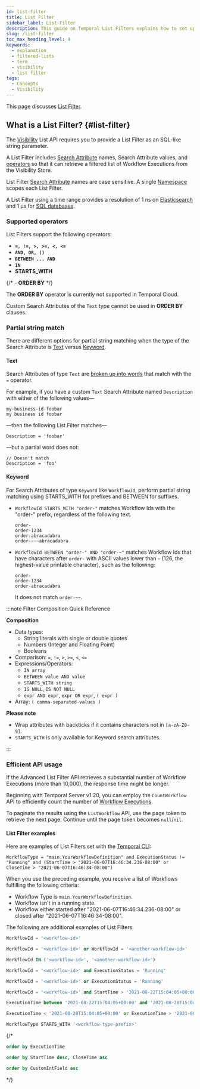 ```yaml
---
id: list-filter
title: List Filter
sidebar_label: List Filter
description: This guide on Temporal List Filters explains how to set up, configure, and use the List Filter API in Temporal Server versions. Learn how to filter and retrieve Workflow Executions, apply supported operators, and optimize queries for efficiency.
slug: /list-filter
toc_max_heading_level: 4
keywords:
  - explanation
  - filtered-lists
  - term
  - visibility
  - list filter
tags:
  - Concepts
  - Visibility
---
```


This page discusses [List Filter](#list-filter).

## What is a List Filter? {#list-filter}

The [Visibility](/temporal-service/visibility) List API requires you to provide a List Filter as an SQL-like string parameter.

A List Filter includes [Search Attribute](/search-attribute) names, Search Attribute values, and [operators](#supported-operators) so that it can retrieve a filtered list of Workflow Executions from the Visibility Store.

List Filter [Search Attribute](/search-attribute) names are case sensitive.
A single [Namespace](/namespaces) scopes each List Filter.

A List Filter using a time range provides a resolution of 1 ns on [Elasticsearch](/self-hosted-guide/visibility#elasticsearch) and 1 µs for [SQL databases](/self-hosted-guide/visibility).

### Supported operators

List Filters support the following operators:

- **`=, !=, >, >=, <, <=`**
- **`AND, OR, ()`**
- **`BETWEEN ... AND`**
- **`IN`**
- **STARTS_WITH**

{/* - **ORDER BY** */}

The **ORDER BY** operator is currently not supported in Temporal Cloud.

Custom Search Attributes of the `Text` type cannot be used in **ORDER BY** clauses.

### Partial string match

There are different options for partial string matching when the type of the Search Attribute is [Text](#text) versus [Keyword](#keyword).

#### Text

Search Attributes of type `Text` are [broken up into words](https://www.elastic.co/guide/en/elasticsearch/reference/current/analysis-standard-tokenizer.html) that match with the `=` operator.

For example, if you have a custom `Text` Search Attribute named `Description` with either of the following values—

```
my-business-id-foobar
my business id foobar
```

—then the following List Filter matches—

```
Description = 'foobar'
```

—but a partial word does not:

```
// Doesn't match
Description = 'foo'
```

#### Keyword

For Search Attributes of type `Keyword` like `WorkflowId`, perform partial string matching using STARTS_WITH for prefixes and BETWEEN for suffixes.

- `WorkflowId STARTS_WITH "order-"` matches Workflow Ids with the "order-" prefix, regardless of the following text.

  ```
  order-
  order-1234
  order-abracadabra
  order-~~~abracadabra
  ```

- `WorkflowId BETWEEN "order-" AND "order-~"` matches Workflow Ids that have characters after `order-` with ASCII values lower than `~` (126, the highest-value printable character), such as the following:

  ```
  order-
  order-1234
  order-abracadabra
  ```

  It does not match `order-~~`.

:::note Filter Composition Quick Reference

**Composition**

- Data types:
  - String literals with single or double quotes
  - Numbers (Integer and Floating Point)
  - Booleans
- Comparison: `=`, `!=`, `>`, `>=`, `<`, `<=`
- Expressions/Operators:
  - `IN array`
  - `BETWEEN value AND value`
  - `STARTS_WITH string`
  - `IS NULL`, `IS NOT NULL`
  - `expr AND expr`, `expr OR expr`, `( expr )`
- Array: `( comma-separated-values )`

**Please note**

- Wrap attributes with backticks if it contains characters not in
  `[a-zA-Z0-9]`.
- `STARTS_WITH` is only available for Keyword search attributes.

:::

### Efficient API usage

If the Advanced List Filter API retrieves a substantial number of Workflow Executions (more than 10,000), the response time might be longer.

Beginning with Temporal Server v1.20, you can employ the `CountWorkflow` API to efficiently count the number of [Workflow Executions](/workflow-execution).

To paginate the results using the `ListWorkflow` API, use the page token to retrieve the next page.
Continue until the page token becomes `null`/`nil`.

#### List Filter examples

Here are examples of List Filters set with the [Temporal CLI](/cli/workflow#list):

```
WorkflowType = "main.YourWorkflowDefinition" and ExecutionStatus != "Running" and (StartTime > "2021-06-07T16:46:34.236-08:00" or CloseTime > "2021-06-07T16:46:34-08:00")
```

When you use the preceding example, you receive a list of Workflows fulfilling the following criteria:

- Workflow Type is `main.YourWorkflowDefinition`.
- Workflow isn't in a running state.
- Workflow either started after "2021-06-07T16:46:34.236-08:00" or closed after "2021-06-07T16:46:34-08:00".

The following are additional examples of List Filters.

```sql
WorkflowId = '<workflow-id>'
```

```sql
WorkflowId = '<workflow-id>' or WorkflowId = '<another-workflow-id>'
```

```sql
WorkflowId IN ('<workflow-id>', '<another-workflow-id>')
```

```sql
WorkflowId = '<workflow-id>' and ExecutionStatus = 'Running'
```

```sql
WorkflowId = '<workflow-id>' or ExecutionStatus = 'Running'
```

```sql
WorkflowId = '<workflow-id>' and StartTime > '2021-08-22T15:04:05+00:00'
```

```sql
ExecutionTime between '2021-08-22T15:04:05+00:00' and '2021-08-28T15:04:05+00:00'
```

```sql
ExecutionTime < '2021-08-28T15:04:05+00:00' or ExecutionTime > '2021-08-22T15:04:05+00:00'
```

```sql
WorkflowType STARTS_WITH '<workflow-type-prefix>'
```

{/*

```sql
order by ExecutionTime
```

```sql
order by StartTime desc, CloseTime asc
```

```sql
order by CustomIntField asc
```

*/}
